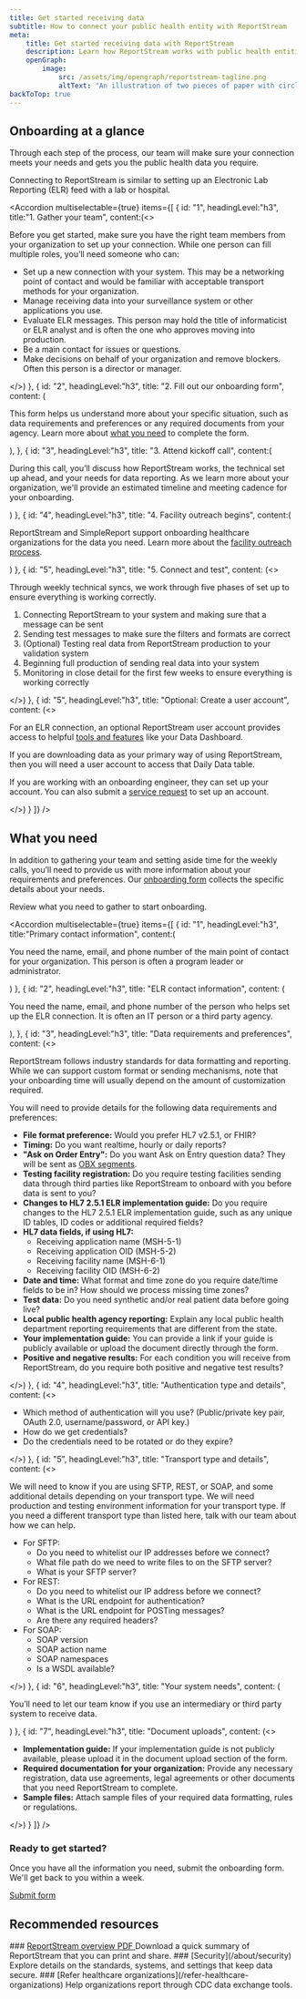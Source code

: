 ```yaml
---
title: Get started receiving data
subtitle: How to connect your public health entity with ReportStream
meta:
    title: Get started receiving data with ReportStream
    description: Learn how ReportStream works with public health entities throughout onboarding and beyond to ensure you’re getting the data you need in the format you need.
    openGraph:
        image:
            src: /assets/img/opengraph/reportstream-tagline.png
            altText: "An illustration of two pieces of paper with circles next to them. Inside the circles, it says: FHIR, HL7, CSV."
backToTop: true
---
```



<LayoutSidenav>
    <Sidenav/>
</LayoutSidenav>

## Onboarding at a glance

Through each step of the process, our team will make sure your connection meets your needs and gets you the public health data you require.

Connecting to ReportStream is similar to setting up an Electronic Lab Reporting (ELR) feed with a lab or hospital. 

<Accordion multiselectable={true} items={[
    {
        id: "1",
        headingLevel:"h3",
        title:"1. Gather your team",
        content:(<>
            <p>Before you get started, make sure you have the right team members from your organization to set up your connection. While one person can fill multiple roles, you’ll need someone who can:</p>
            <ul>
                <li>Set up a new connection with your system. This may be a networking point of contact and would be familiar with acceptable transport methods for your organization.</li>
                <li>Manage receiving data into your surveillance system or other applications you use.</li>
                <li>Evaluate ELR messages. This person may hold the title of informaticist or ELR analyst and is often the one who approves moving into production.</li>
                <li>Be a main contact for issues or questions.</li>
                <li>Make decisions on behalf of your organization and remove blockers. Often this person is a director or manager.</li>
            </ul>
        </>)
    },
    {
        id: "2",
        headingLevel:"h3",
        title: "2. Fill out our onboarding form",
        content: (<p>This form helps us understand more about your specific situation, such as data requirements and preferences or any required documents from your agency. Learn more about <a href="#anchor-what-you-need">what you need</a> to complete the form.</p>),
    },
    {
        id: "3",
        headingLevel:"h3",
        title: "3. Attend kickoff call",
        content:(<p>During this call, you’ll discuss how ReportStream works, the technical set up ahead, and your needs for data reporting. As we learn more about your organization, we'll provide an estimated timeline and meeting cadence for your onboarding.</p>)
    },
    {
        id: "4",
        headingLevel:"h3",
        title: "4. Facility outreach begins",
        content:(<p>ReportStream and SimpleReport support onboarding healthcare organizations for the data you need. Learn more about the [facility outreach process](https://reportstream.cdc.gov/managing-your-connection/refer-healthcare-organizations).</p>)
    },
    {
        id: "5",
        headingLevel:"h3",
        title: "5. Connect and test",
        content: (<>
            <p>Through weekly technical syncs, we work through five phases of set up to ensure everything is working correctly.</p>
            <ol>
                <li>Connecting ReportStream to your system and making sure that a message can be sent</li>
                <li>Sending test messages to make sure the filters and formats are correct</li>
                <li>(Optional) Testing real data from ReportStream production to your validation system</li>
                <li>Beginning full production of sending real data into your system</li>
                <li>Monitoring in close detail for the first few weeks to ensure everything is working correctly</li>
            </ol>
        </>)
    },
    {
        id: "5",
        headingLevel:"h3",
        title: "Optional: Create a user account",
        content: (<>
            <p>For an ELR connection, an optional ReportStream user account provides access to helpful <a href="/managing-your-connection">tools and features</a> like your Data Dashboard.</p>
            <p>If you are downloading data as your primary way of using ReportStream, then you will need a user account to access that Daily Data table.</p>
            <p>If you are working with an onboarding engineer, they can set up your account. You can also submit a <a href={site.forms.contactUs.url}>service request</a> to set up an account.</p>
        </>)
    }
]} />

<h2 id="anchor-what-you-need">What you need</h2>

In addition to gathering your team and setting aside time for the weekly calls, you’ll need to provide us with more information about your requirements and preferences. Our [onboarding form](https://app.smartsheetgov.com/b/form/b0935d5d1e924c57b2d293b4ed0f2cd5) collects the specific details about your needs.

Review what you need to gather to start onboarding.


<Accordion multiselectable={true} items={[
    {
        id: "1",
        headingLevel:"h3",
        title:"Primary contact information",
        content:(<p>You need the name, email, and phone number of the main point of contact for your organization. This person is often a program leader or administrator.</p>)
    },
    {
        id: "2",
        headingLevel:"h3",
        title: "ELR contact information",
        content: (<p>You need the name, email, and phone number of the person who helps set up the ELR connection. It is often an IT person or a third party agency.</p>),
    },
    {
        id: "3",
        headingLevel:"h3",
        title: "Data requirements and preferences",
        content: (<>
            <p>ReportStream follows industry standards for data formatting and reporting. While we can support custom format or sending mechanisms, note that your onboarding time will usually depend on the amount of customization required.</p>
            <p>You will need to provide details for the following data requirements and preferences:</p>
            <ul>
                <li><b>File format preference:</b> Would you prefer HL7 v2.5.1, or FHIR?</li>
                <li><b>Timing:</b> Do you want realtime, hourly or daily reports?</li>
                <li><b>"Ask on Order Entry":</b> Do you want Ask on Entry question data? They will be sent as <A href="https://hl7-definition.caristix.com/v2/HL7v2.5/Segments/OBX">OBX segments</A>.</li>
                <li><b>Testing facility registration:</b> Do you require testing facilities sending data through third parties like ReportStream to onboard with you before data is sent to you?</li>
                <li><b>Changes to HL7 2.5.1 ELR implementation guide:</b> Do you require changes to the HL7 2.5.1 ELR implementation guide, such as any unique ID tables, ID codes or additional required fields?</li>
                <li><b>HL7 data fields, if using HL7:</b>
                    <ul>
                        <li>Receiving application name (MSH-5-1)</li>
                        <li>Receiving application OID (MSH-5-2)</li>
                        <li>Receiving facility name (MSH-6-1)</li>
                        <li>Receiving facility OID (MSH-6-2)</li>
                    </ul>
                </li>
                <li><b>Date and time:</b> What format and time zone do you require date/time fields to be in? How should we process missing time zones?</li>
                <li><b>Test data:</b> Do you need synthetic and/or real patient data before going live?</li>
                <li><b>Local public health agency reporting:</b> Explain any local public health department reporting requirements that are different from the state.</li>
                <li><b>Your implementation guide:</b> You can provide a link if your guide is publicly available or upload the document directly through the form.</li>
                <li><b>Positive and negative results:</b> For each condition you will receive from ReportStream, do you require both positive and negative test results?</li>
            </ul>
        </>)
    },
    {
        id: "4",
        headingLevel:"h3",
        title: "Authentication type and details",
        content: (<>
            <ul>
                <li>Which method of authentication will you use? (Public/private key pair, OAuth 2.0, username/password, or API key.)</li>
                <li>How do we get credentials?</li>
                <li>Do the credentials need to be rotated or do they expire?</li>
            </ul>
        </>)
    },
    {
        id: "5",
        headingLevel:"h3",
        title: "Transport type and details",
        content: (<>
            <p>We will need to know if you are using SFTP, REST, or SOAP, and some additional details depending on your transport type. We will need production and testing environment information for your transport type. If you need a different transport type than listed here, talk with our team about how we can help. </p>
            <ul>
                <li>For SFTP:
                    <ul>
                        <li>Do you need to whitelist our IP addresses before we connect?</li>
                        <li>What file path do we need to write files to on the SFTP server?</li>
                        <li>What is your SFTP server?</li>
                    </ul>
                </li>
                <li>For REST:
                    <ul>
                        <li>Do you need to whitelist our IP address before we connect?</li>
                        <li>What is the URL endpoint for authentication?</li>
                        <li>What is the URL endpoint for POSTing messages?</li>
                        <li>Are there any required headers?</li>
                    </ul>
                </li>
                <li>For SOAP:
                    <ul>
                        <li>SOAP version</li>
                        <li>SOAP action name</li>
                        <li>SOAP namespaces</li>
                        <li>Is a WSDL available?</li>
                    </ul>
                </li>
            </ul>
        </>)
    },
    {
        id: "6",
        headingLevel:"h3",
        title: "Your system needs",
        content: (<p>You’ll need to let our team know if you use an intermediary or third party system to receive data.</p>)
    },
    {
        id: "7",
        headingLevel:"h3",
        title: "Document uploads",
        content: (<>
            <ul>
                <li><b>Implementation guide:</b> If your implementation guide is not publicly available, please upload it in the document upload section of the form.</li>
                <li><b>Required documentation for your organization:</b> Provide any necessary registration, data use agreements, legal agreements or other documents that you need ReportStream to complete.</li>
                <li><b>Sample files:</b> Attach sample files of your required data formatting, rules or regulations.</li>
            </ul>
        </>)
    }
]} />

### Ready to get started?

Once you have all the information you need, submit the onboarding form. We'll get back to you within a week.

<A href={site.forms.intakeElr.url} className="usa-button">Submit form</A>

## Recommended resources

<CardGroup>
    <Card gridLayout={{ tablet: { col: 4 } }}>
        <CardHeader>
            ### <A href="/assets/pdf/ReportStream_Onepager_20240605.pdf" target="_blank">ReportStream overview PDF <Icon name='FileDownload'/></A>
        </CardHeader>
        <CardBody>
            Download a quick summary of ReportStream that you can print and share.
        </CardBody>
    </Card>
    <Card gridLayout={{ tablet: { col: 4 } }}>
        <CardHeader>
            ### [Security](/about/security)
        </CardHeader>
        <CardBody>
            Explore details on the standards, systems, and settings that keep data secure.
        </CardBody>
    </Card>
    <Card gridLayout={{ tablet: { col: 4 } }}>
        <CardHeader>
            ### [Refer healthcare organizations](/refer-healthcare-organizations)
        </CardHeader>
        <CardBody>
            Help organizations report through CDC data exchange tools.
        </CardBody>
    </Card>
</CardGroup>